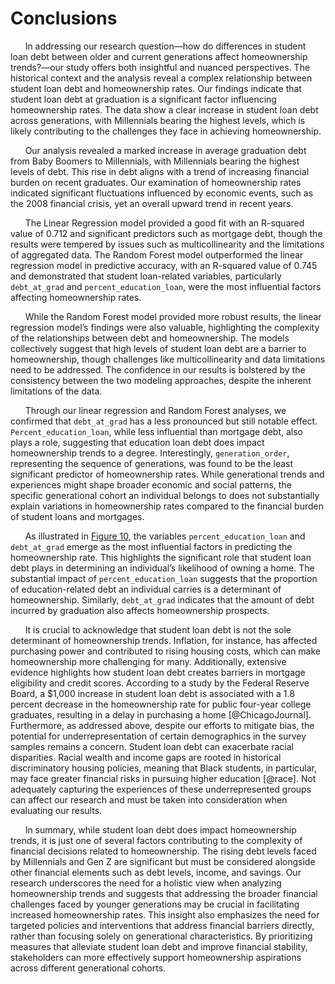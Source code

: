 # Conclusions
&nbsp;&nbsp;&nbsp;&nbsp;&nbsp;&nbsp;In addressing our research question—how do differences in student loan debt between older and current generations affect homeownership trends?—our study offers both insightful and nuanced perspectives. The historical context and the analysis reveal a complex relationship between student loan debt and homeownership rates. Our findings indicate that student loan debt at graduation is a significant factor influencing homeownership rates. The data show a clear increase in student loan debt across generations, with Millennials bearing the highest levels, which is likely contributing to the challenges they face in achieving homeownership.

&nbsp;&nbsp;&nbsp;&nbsp;&nbsp;&nbsp;Our analysis revealed a marked increase in average graduation debt from Baby Boomers to Millennials, with Millennials bearing the highest levels of debt. This rise in debt aligns with a trend of increasing financial burden on recent graduates. Our examination of homeownership rates indicated significant fluctuations influenced by economic events, such as the 2008 financial crisis, yet an overall upward trend in recent years.

&nbsp;&nbsp;&nbsp;&nbsp;&nbsp;&nbsp;The Linear Regression model provided a good fit with an R-squared value of 0.712 and significant predictors such as mortgage debt, though the results were tempered by issues such as multicollinearity and the limitations of aggregated data. The Random Forest model outperformed the linear regression model in predictive accuracy, with an R-squared value of 0.745 and demonstrated that student loan-related variables, particularly `debt_at_grad` and `percent_education_loan`, were the most influential factors affecting homeownership rates.


&nbsp;&nbsp;&nbsp;&nbsp;&nbsp;&nbsp;While the Random Forest model provided more robust results, the linear regression model’s findings were also valuable, highlighting the complexity of the relationships between debt and homeownership. The models collectively suggest that high levels of student loan debt are a barrier to homeownership, though challenges like multicollinearity and data limitations need to be addressed. The confidence in our results is bolstered by the consistency between the two modeling approaches, despite the inherent limitations of the data.

&nbsp;&nbsp;&nbsp;&nbsp;&nbsp;&nbsp;Through our linear regression and Random Forest analyses, we confirmed that `debt_at_grad` has a less pronounced but still notable effect. `Percent_education_loan`, while less influential than mortgage debt, also plays a role, suggesting that education loan debt does impact homeownership trends to a degree. Interestingly, `generation_order`, representing the sequence of generations, was found to be the least significant predictor of homeownership rates. While generational trends and experiences might shape broader economic and social patterns, the specific generational cohort an individual belongs to does not substantially explain variations in homeownership rates compared to the financial burden of student loans and mortgages.

&nbsp;&nbsp;&nbsp;&nbsp;&nbsp;&nbsp;As illustrated in [Figure 10](#figure-10), the variables `percent_education_loan` and `debt_at_grad` emerge as the most influential factors in predicting the homeownership rate. This highlights the significant role that student loan debt plays in determining an individual’s likelihood of owning a home. The substantial impact of `percent_education_loan` suggests that the proportion of education-related debt an individual carries is a determinant of homeownership. Similarly, `debt_at_grad` indicates that the amount of debt incurred by graduation also affects homeownership prospects.

&nbsp;&nbsp;&nbsp;&nbsp;&nbsp;&nbsp;It is crucial to acknowledge that student loan debt is not the sole determinant of homeownership trends. Inflation, for instance, has affected purchasing power and contributed to rising housing costs, which can make homeownership more challenging for many. Additionally, extensive evidence highlights how student loan debt creates barriers in mortgage eligibility and credit scores. According to a study by the Federal Reserve Board, a $1,000 increase in student loan debt is associated with a 1.8 percent decrease in the homeownership rate for public four-year college graduates, resulting in a delay in purchasing a home [@ChicagoJournal]. Furthermore, as addressed above, despite our efforts to mitigate bias, the potential for underrepresentation of certain demographics in the survey samples remains a concern. Student loan debt can exacerbate racial disparities. Racial wealth and income gaps are rooted in historical discriminatory housing policies, meaning that Black students, in particular, may face greater financial risks in pursuing higher education [@race]. Not adequately capturing the experiences of these underrepresented groups can affect our research and must be taken into consideration when evaluating our results.

&nbsp;&nbsp;&nbsp;&nbsp;&nbsp;&nbsp;In summary, while student loan debt does impact homeownership trends, it is just one of several factors contributing to the complexity of financial decisions related to homeownership. The rising debt levels faced by Millennials and Gen Z are significant but must be considered alongside other financial elements such as debt levels, income, and savings. Our research underscores the need for a holistic view when analyzing homeownership trends and suggests that addressing the broader financial challenges faced by younger generations may be crucial in facilitating increased homeownership rates. This insight also emphasizes the need for targeted policies and interventions that address financial barriers directly, rather than focusing solely on generational characteristics. By prioritizing measures that alleviate student loan debt and improve financial stability, stakeholders can more effectively support homeownership aspirations across different generational cohorts.